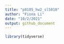 ```yaml
---
title: "p8105_hw2_sl5010"
author: "Fiona Li"
date: "10/2/2021"
output: github_document
---
```


```r
library(tidyverse)
```

